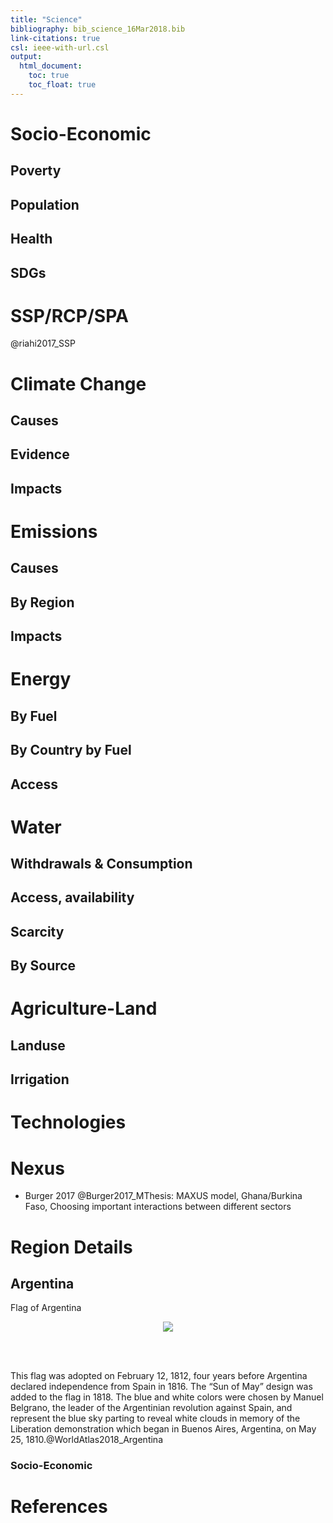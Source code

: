 ```yaml
---
title: "Science"
bibliography: bib_science_16Mar2018.bib
link-citations: true
csl: ieee-with-url.csl
output:
  html_document:
    toc: true  
    toc_float: true 
---
```


# Socio-Economic

## Poverty

## Population

## Health

## SDGs

# SSP/RCP/SPA

@riahi2017_SSP

# Climate Change

## Causes

## Evidence

## Impacts

# Emissions

## Causes

## By Region

## Impacts

# Energy

## By Fuel

## By Country by Fuel

## Access

# Water

## Withdrawals & Consumption

## Access, availability

## Scarcity

## By Source

# Agriculture-Land

## Landuse

## Irrigation

# Technologies

# Nexus

- Burger 2017 @Burger2017_MThesis: MAXUS model, Ghana/Burkina Faso, Choosing important interactions between different sectors 

# Region Details

## Argentina

<p id="figcap"> Flag of Argentina</p>
<center>
<div id="fig">
![](figures\science\f_ARflag.jpg)
</div>
</center>

<br><br>

This flag was adopted on February 12, 1812, four years before Argentina declared independence from Spain in 1816. The "Sun of May" design was added to the flag in 1818. The blue and white colors were chosen by Manuel Belgrano, the leader of the Argentinian revolution against Spain, and represent the blue sky parting to reveal white clouds in memory of the Liberation demonstration which began in Buenos Aires, Argentina, on May 25, 1810.@WorldAtlas2018_Argentina

### Socio-Economic

# References